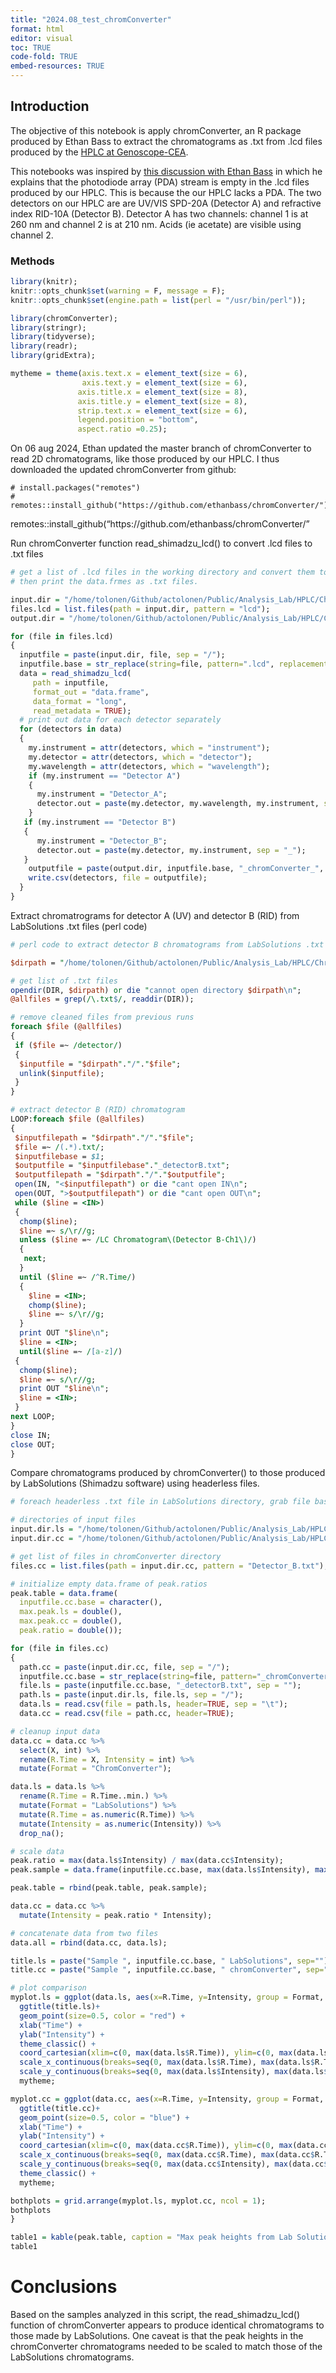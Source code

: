 ```yaml
---
title: "2024.08_test_chromConverter"
format: html
editor: visual
toc: TRUE
code-fold: TRUE
embed-resources: TRUE
---
```


## Introduction

The objective of this notebook is apply chromConverter, an R package produced by Ethan Bass to extract the chromatograms as .txt from .lcd files produced by the [HPLC at Genoscope-CEA](https://github.com/actolonen/Analysis_Lab/tree/main/HPLC).

This notebooks was inspired by [this discussion with Ethan Bass](%5Bhttps://github.com/ethanbass/chromConverter/issues/29) in which he explains that the photodiode array (PDA) stream is empty in the .lcd files produced by our HPLC. This is because the our HPLC lacks a PDA. The two detectors on our HPLC are are UV/VIS SPD-20A (Detector A) and refractive index RID-10A (Detector B). Detector A has two channels: channel 1 is at 260 nm and channel 2 is at 210 nm. Acids (ie acetate) are visible using channel 2.

### Methods

```r

library(knitr);
knitr::opts_chunk$set(warning = F, message = F);
knitr::opts_chunk$set(engine.path = list(perl = "/usr/bin/perl"));

library(chromConverter);
library(stringr);
library(tidyverse);
library(readr);
library(gridExtra);

mytheme = theme(axis.text.x = element_text(size = 6), 
                axis.text.y = element_text(size = 6), 
               axis.title.x = element_text(size = 8), 
               axis.title.y = element_text(size = 8),
               strip.text.x = element_text(size = 6),
               legend.position = "bottom", 
               aspect.ratio =0.25);

```

On 06 aug 2024, Ethan updated the master branch of chromConverter to read 2D chromatograms, like those produced by our HPLC. I thus downloaded the updated chromConverter from github:

```         
# install.packages("remotes")
# remotes::install_github("https://github.com/ethanbass/chromConverter/")
```

remotes::install_github("https://github.com/ethanbass/chromConverter/"

Run chromConverter function read_shimadzu_lcd() to convert .lcd files to .txt files

```r

# get a list of .lcd files in the working directory and convert them to data.frames, 
# then print the data.frmes as .txt files.

input.dir = "/home/tolonen/Github/actolonen/Public/Analysis_Lab/HPLC/ChromConverter/Files_LabSolutions";
files.lcd = list.files(path = input.dir, pattern = "lcd");
output.dir = "/home/tolonen/Github/actolonen/Public/Analysis_Lab/HPLC/ChromConverter/Files_chromConverter/";

for (file in files.lcd) 
{
  inputfile = paste(input.dir, file, sep = "/");
  inputfile.base = str_replace(string=file, pattern=".lcd", replacement = "");
  data = read_shimadzu_lcd(
     path = inputfile, 
     format_out = "data.frame", 
     data_format = "long", 
     read_metadata = TRUE);
  # print out data for each detector separately
  for (detectors in data) 
  {
    my.instrument = attr(detectors, which = "instrument");
    my.detector = attr(detectors, which = "detector");
    my.wavelength = attr(detectors, which = "wavelength");
    if (my.instrument == "Detector A")
    {
      my.instrument = "Detector_A";
      detector.out = paste(my.detector, my.wavelength, my.instrument, sep = "_");
    }
   if (my.instrument == "Detector B")
   {
      my.instrument = "Detector_B";
      detector.out = paste(my.detector, my.instrument, sep = "_");
   }
    outputfile = paste(output.dir, inputfile.base, "_chromConverter_", detector.out, ".txt", sep = "");
    write.csv(detectors, file = outputfile);
  }
}  


```

Extract chromatrograms for detector A (UV) and detector B (RID) from LabSolutions .txt files (perl code)

```perl

# perl code to extract detector B chromatograms from LabSolutions .txt files.

$dirpath = "/home/tolonen/Github/actolonen/Public/Analysis_Lab/HPLC/ChromConverter/Files_LabSolutions";

# get list of .txt files
opendir(DIR, $dirpath) or die "cannot open directory $dirpath\n";
@allfiles = grep(/\.txt$/, readdir(DIR));

# remove cleaned files from previous runs
foreach $file (@allfiles)
{
 if ($file =~ /detector/)
 {
  $inputfile = "$dirpath"."/"."$file";
  unlink($inputfile);
 }
}

# extract detector B (RID) chromatogram
LOOP:foreach $file (@allfiles)
{
 $inputfilepath = "$dirpath"."/"."$file";
 $file =~ /(.*).txt/;
 $inputfilebase = $1;
 $outputfile = "$inputfilebase"."_detectorB.txt";
 $outputfilepath = "$dirpath"."/"."$outputfile";
 open(IN, "<$inputfilepath") or die "cant open IN\n";
 open(OUT, ">$outputfilepath") or die "cant open OUT\n";
 while ($line = <IN>)
 {
  chomp($line);
  $line =~ s/\r//g;
  unless ($line =~ /LC Chromatogram\(Detector B-Ch1\)/)
  {
   next;
  }
  until ($line =~ /^R.Time/)
  {
    $line = <IN>;
    chomp($line);
    $line =~ s/\r//g;
  }
  print OUT "$line\n";
  $line = <IN>;
  until($line =~ /[a-z]/)
 {
  chomp($line);
  $line =~ s/\r//g;
  print OUT "$line\n";
  $line = <IN>;
 }
next LOOP;
}
close IN;
close OUT;
}

```

Compare chromatograms produced by chromConverter() to those produced by LabSolutions (Shimadzu software) using headerless files.

```r

# foreach headerless .txt file in LabSolutions directory, grab file base name, open filehandles to LabSolutions and chromConverter files base file name, plot both files on same plot.

# directories of input files
input.dir.ls = "/home/tolonen/Github/actolonen/Public/Analysis_Lab/HPLC/ChromConverter/Files_LabSolutions";
input.dir.cc = "/home/tolonen/Github/actolonen/Public/Analysis_Lab/HPLC/ChromConverter/Files_chromConverter";

# get list of files in chromConverter directory
files.cc = list.files(path = input.dir.cc, pattern = "Detector_B.txt");

# initialize empty data.frame of peak.ratios
peak.table = data.frame(
  inputfile.cc.base = character(),
  max.peak.ls = double(),
  max.peak.cc = double(),
  peak.ratio = double());

for (file in files.cc) 
{
  path.cc = paste(input.dir.cc, file, sep = "/");
  inputfile.cc.base = str_replace(string=file, pattern="_chromConverter_RID-10A_Detector_B.txt", replacement = "");
  file.ls = paste(inputfile.cc.base, "_detectorB.txt", sep = "");
  path.ls = paste(input.dir.ls, file.ls, sep = "/");
  data.ls = read.csv(file = path.ls, header=TRUE, sep = "\t");
  data.cc = read.csv(file = path.cc, header=TRUE);

# cleanup input data
data.cc = data.cc %>%
  select(X, int) %>%
  rename(R.Time = X, Intensity = int) %>%
  mutate(Format = "ChromConverter");

data.ls = data.ls %>%
  rename(R.Time = R.Time..min.) %>%
  mutate(Format = "LabSolutions") %>%
  mutate(R.Time = as.numeric(R.Time)) %>%
  mutate(Intensity = as.numeric(Intensity)) %>%
  drop_na();

# scale data
peak.ratio = max(data.ls$Intensity) / max(data.cc$Intensity);
peak.sample = data.frame(inputfile.cc.base, max(data.ls$Intensity), max(data.cc$Intensity), peak.ratio);

peak.table = rbind(peak.table, peak.sample);

data.cc = data.cc %>%
  mutate(Intensity = peak.ratio * Intensity);

# concatenate data from two files
data.all = rbind(data.cc, data.ls);

title.ls = paste("Sample ", inputfile.cc.base, " LabSolutions", sep="");
title.cc = paste("Sample ", inputfile.cc.base, " chromConverter", sep="");

# plot comparison
myplot.ls = ggplot(data.ls, aes(x=R.Time, y=Intensity, group = Format, color = Format)) +
  ggtitle(title.ls)+
  geom_point(size=0.5, color = "red") +
  xlab("Time") + 
  ylab("Intensity") +
  theme_classic() +
  coord_cartesian(xlim=c(0, max(data.ls$R.Time)), ylim=c(0, max(data.ls$Intensity)))+
  scale_x_continuous(breaks=seq(0, max(data.ls$R.Time), max(data.ls$R.Time/10)))+
  scale_y_continuous(breaks=seq(0, max(data.ls$Intensity), max(data.ls$Intensity/8)))+
  mytheme;

myplot.cc = ggplot(data.cc, aes(x=R.Time, y=Intensity, group = Format, color = Format)) +
  ggtitle(title.cc)+
  geom_point(size=0.5, color = "blue") +
  xlab("Time") + 
  ylab("Intensity") +
  coord_cartesian(xlim=c(0, max(data.cc$R.Time)), ylim=c(0, max(data.cc$Intensity)))+
  scale_x_continuous(breaks=seq(0, max(data.cc$R.Time), max(data.cc$R.Time/10)))+
  scale_y_continuous(breaks=seq(0, max(data.cc$Intensity), max(data.cc$Intensity/8)))+
  theme_classic() +
  mytheme;

bothplots = grid.arrange(myplot.ls, myplot.cc, ncol = 1);
bothplots
}

table1 = kable(peak.table, caption = "Max peak heights from Lab Solutions (column 2), chromConverter (column 3), and the peak height ratio (column 4)"); 
table1

```

# Conclusions

Based on the samples analyzed in this script, the read_shimadzu_lcd() function of chromConverter appears to produce identical chromatograms to those made by LabSolutions. One caveat is that the peak heights in the chromConverter chromatograms needed to be scaled to match those of the LabSolutions chromatograms.
